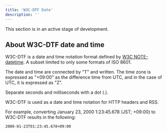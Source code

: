 ```yaml
---
title: 'W3C-DTF Date'  
description: ''
---
```


<Callout type="warning">
This section is in an active stage of development.
</Callout>

## About W3C-DTF date and time

W3C-DTF is a date and time notation format defined by [W3C NOTE-datetime](https://www.w3.org/TR/NOTE-datetime). A subset limited to only some formats of ISO 8601.

The date and time are connected by "T" and written. The time zone is expressed as "+09:00" as the difference time from UTC, and in the case of UTC, it is expressed as "Z".

Separate seconds and milliseconds with a dot (.).

W3C-DTF is used as a date and time notation for HTTP headers and RSS.

For example, converting January 23, 2000 1:23:45.678 (JST; +09:00) to W3C-DTF results in the following:

```
2000-01-23T01:23:45.678+09:00
```

